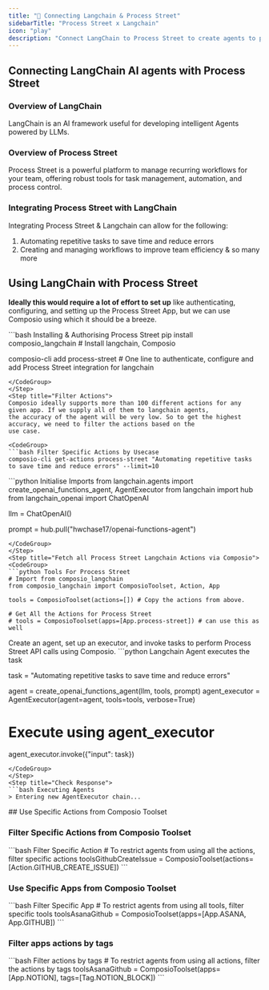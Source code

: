 ```yaml
---
title: "🚀 Connecting Langchain & Process Street"
sidebarTitle: "Process Street x Langchain"
icon: "play"
description: "Connect LangChain to Process Street to create agents to perform tasks using natural language"
---
```


## Connecting LangChain AI agents with Process Street

### Overview of LangChain

LangChain is an AI framework useful for developing intelligent Agents powered by LLMs.

### Overview of Process Street

Process Street is a powerful platform to manage recurring workflows for your team, offering robust tools for task management, automation, and process control.

### Integrating Process Street with LangChain

Integrating Process Street & Langchain can allow for the following:

1. Automating repetitive tasks to save time and reduce errors
2. Creating and managing workflows to improve team efficiency
& so many more

## Using LangChain with Process Street

<Steps>
<Step title="Setting Up the Environment">

**Ideally this would require a lot of effort to set up** like authenticating, configuring, and setting up the Process Street App, but we can use Composio using which it should be a breeze.

<CodeGroup>
```bash Installing & Authorising Process Street
pip install composio_langchain # Install langchain, Composio 

composio-cli add process-street # One line to authenticate, configure and add Process Street integration for langchain
```
</CodeGroup>
</Step>
<Step title="Filter Actions">
Composio ideally supports more than 100 different actions for any given app. If we supply all of them to langchain agents, 
the accuracy of the agent will be very low. So to get the highest accuracy, we need to filter the actions based on the 
use case.

<CodeGroup>
```bash Filter Specific Actions by Usecase
composio-cli get-actions process-street "Automating repetitive tasks to save time and reduce errors" --limit=10
```
</CodeGroup>

</Step>
<Step title="Import Base Packages">

<CodeGroup>
```python Initialise Imports
from langchain.agents import create_openai_functions_agent, AgentExecutor
from langchain import hub
from langchain_openai import ChatOpenAI


llm = ChatOpenAI()

prompt = hub.pull("hwchase17/openai-functions-agent")
```
</CodeGroup>
</Step>
<Step title="Fetch all Process Street Langchain Actions via Composio">
<CodeGroup>
```python Tools For Process Street
# Import from composio_langchain
from composio_langchain import ComposioToolset, Action, App

tools = ComposioToolset(actions=[]) # Copy the actions from above. 

# Get All the Actions for Process Street
# tools = ComposioToolset(apps=[App.process-street]) # can use this as well
```
</CodeGroup>
</Step>
<Step title="Execute the Agent">
Create an agent, set up an executor, and invoke tasks to perform Process Street API calls using Composio. 
<CodeGroup>
```python Langchain Agent executes the task

task = "Automating repetitive tasks to save time and reduce errors"

agent = create_openai_functions_agent(llm, tools, prompt)
agent_executor = AgentExecutor(agent=agent, tools=tools, verbose=True)

# Execute using agent_executor
agent_executor.invoke({"input": task})
```
</CodeGroup>
</Step>
<Step title="Check Response">
```bash Executing Agents
> Entering new AgentExecutor chain...
```
</Step>
</Steps>
## Use Specific Actions from Composio Toolset

### Filter Specific Actions from Composio Toolset

<CodeGroup>
```bash Filter Specific Action
# To restrict agents from using all the actions, filter specific actions
toolsGithubCreateIssue = ComposioToolset(actions=[Action.GITHUB_CREATE_ISSUE])
```
</CodeGroup>

### Use Specific Apps from Composio Toolset
<CodeGroup>
```bash Filter Specific App
# To restrict agents from using all tools, filter specific tools
toolsAsanaGithub = ComposioToolset(apps=[App.ASANA, App.GITHUB])
```
</CodeGroup>

### Filter apps actions by tags 
<CodeGroup>
```bash Filter actions by tags
# To restrict agents from using all actions, filter the actions by tags
toolsAsanaGithub = ComposioToolset(apps=[App.NOTION], tags=[Tag.NOTION_BLOCK])
```
</CodeGroup>


